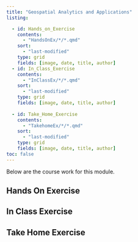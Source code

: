 ```yaml
---
title: "Geospatial Analytics and Applications"
listing: 

  - id: Hands_on_Exercise
    contents:
      - "HandsOnEx/*/*.qmd"
    sort:
      - "last-modified"
    type: grid
    fields: [image, date, title, author]
  - id: In_Class_Exercise
    contents:
      - "InClassEx/*/*.qmd"
    sort:
      - "last-modified"
    type: grid
    fields: [image, date, title, author]
  
  - id: Take_Home_Exercise
    contents:
      - "TakehomeEx/*/*.qmd"
    sort:
      - "last-modified"
    type: grid
    fields: [image, date, title, author]
toc: false
---
```


Below are the course work for this module.

::: content-container
::: listing-block
## Hands On Exercise

</a>

::: {#Hands_on_Exercise}
:::
:::
:::

::: content-container
::: listing-block
## In Class Exercise

</a>

::: {#In_Class_Exercise}
:::
:::
:::

::: content-container
::: listing-block
## Take Home Exercise

</a>

::: {#Take_Home_Exercise}
:::
:::
:::

<credits to senior for the code for this index>
